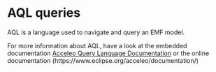 = AQL queries =

AQL is a language used to navigate and query an EMF model.

For more information about AQL, have a look at the embedded documentation [[../help/topic/org.eclipse.acceleo.query.doc/pages/index.html|Acceleo Query Language Documentation]]
or the online documentation (https://www.eclipse.org/acceleo/documentation/)

